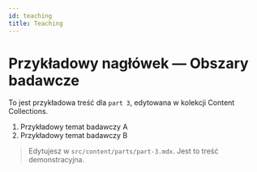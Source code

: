 ```yaml
---
id: teaching
title: Teaching
---
```


# Przykładowy nagłówek — Obszary badawcze

To jest przykładowa treść dla `part 3`, edytowana w kolekcji Content Collections.

1. Przykładowy temat badawczy A
2. Przykładowy temat badawczy B

> Edytujesz w `src/content/parts/part-3.mdx`. Jest to treść demonstracyjna.
